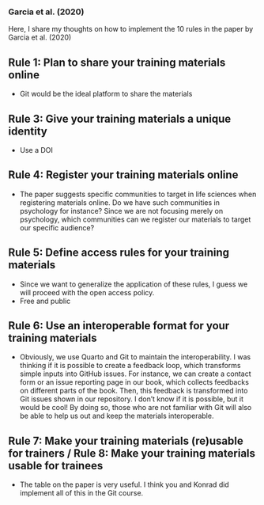 ### Garcia et al. (2020)
Here, I share my thoughts on how to implement the 10 rules in the paper by Garcia et al. (2020)

## Rule 1: Plan to share your training materials online

- Git would be the ideal platform to share the materials

## Rule 3: Give your training materials a unique identity
- Use a DOI

## Rule 4: Register your training materials online
- The paper suggests specific communities to target in life sciences when registering materials online. Do we have such communities in psychology for instance? Since we are not focusing merely on psychology, which communities can we register our materials to target our specific audience?

## Rule 5: Define access rules for your training materials
- Since we want to generalize the application of these rules, I guess we will proceed with the open access policy.
- Free and public

## Rule 6: Use an interoperable format for your training materials
- Obviously, we use Quarto and Git to maintain the interoperability. I was thinking if it is possible to create a feedback loop, which transforms simple inputs into GitHub issues. For instance, we can create a contact form or an issue reporting page in our book, which collects feedbacks on different parts of the book. Then, this feedback is transformed into Git issues shown in our repository. I don't know if it is possible, but it would be cool! By doing so, those who are not familiar with Git will also be able to help us out and keep the materials interoperable.

## Rule 7: Make your training materials (re)usable for trainers / Rule 8: Make your training materials usable for trainees
- The table on the paper is very useful. I think you and Konrad did implement all of this in the Git course.
